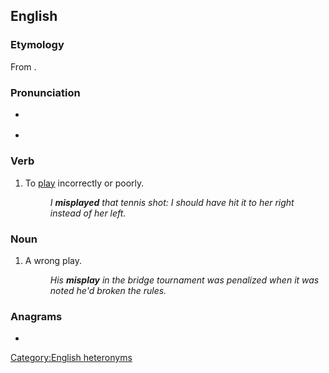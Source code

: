 ==English==

===Etymology===
From {{prefix|en|mis|play}}.

===Pronunciation===
* {{q|verb}} {{IPA|en|/mɪsˈpleɪ/}}
* {{q|noun}} {{IPA|en|/ˈmɪspleɪ/}}

===Verb===
{{en-verb}}

# {{lb|en|transitive}} To [[play]] incorrectly or poorly.
#: ''I '''misplayed''' that tennis shot: I should have hit it to her right instead of her left.''

===Noun===
{{en-noun}}

# A wrong play.
#: ''His '''misplay''' in the bridge tournament was penalized when it was noted he'd broken the rules.''

===Anagrams===
* {{anagrams|en|a=ailmpsy|impalsy}}

[[Category:English heteronyms]]
